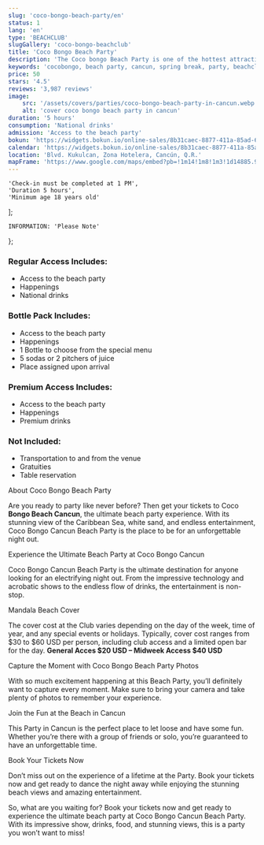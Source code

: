 ```yaml
---
slug: 'coco-bongo-beach-party/en'
status: 1
lang: 'en'
type: 'BEACHCLUB'
slugGallery: 'coco-bongo-beachclub'
title: 'Coco Bongo Beach Party'
description: 'The Coco bongo Beach Party is one of the hottest attractions of the Mexican Caribbean. The Favorite for Spring Break'
keywords: 'cocobongo, beach party, cancun, spring break, party, beachclub, party, beach cancun'
price: 50
stars: '4.5'
reviews: '3,987 reviews'
image:
    src: '/assets/covers/parties/coco-bongo-beach-party-in-cancun.webp'
    alt: 'cover coco bongo beach party in cancun'
duration: '5 hours'
consumption: 'National drinks'
admission: 'Access to the beach party'
bokun: 'https://widgets.bokun.io/online-sales/8b31caec-8877-411a-85ad-682828170619/experience/753803?partialView=1'
calendar: 'https://widgets.bokun.io/online-sales/8b31caec-8877-411a-85ad-682828170619/experience-calendar/753803'
location: 'Blvd. Kukulcan, Zona Hotelera, Cancún, Q.R.'
mapFrame: 'https://www.google.com/maps/embed?pb=!1m14!1m8!1m3!1d14885.988771580263!2d-86.747128!3d21.132603!3m2!1i1024!2i768!4f13.1!3m3!1m2!1s0x8f4c2bf1d63b6b99%3A0x6cc32e706b78b7bf!2sCoco%20Bongo!5e0!3m2!1ses!2smx!4v1704726266557!5m2!1ses!2smx'
---
```



    'Check-in must be completed at 1 PM',
    'Duration 5 hours',
    'Minimum age 18 years old'
];

    INFORMATION: 'Please Note'
};

<div class="flex flex-wrap text-justify">
    <div class="w-full md:w-1/2 md:pr-3">
        <h3 class="text-lg md:text-2xl font-bold text-orange-600 mt-10 mb-4">Regular Access Includes:</h3>
        <ul class="space-y-4 text-base md:text-lg">
            <li><i class="at-check-circle text-green-600"></i> Access to the beach party</li>
            <li><i class="at-check-circle text-green-600"></i> Happenings</li>
            <li><i class="at-check-circle text-green-600"></i> National drinks</li>
        </ul>
    </div>
    <div class="w-full md:w-1/2 md:pr-3">
        <h3 class="text-lg md:text-2xl font-bold text-orange-600 mt-10 mb-4">Bottle Pack Includes:</h3>
        <ul class="space-y-4 text-base md:text-lg">
            <li><i class="at-check-circle text-green-600"></i> Access to the beach party</li>
            <li><i class="at-check-circle text-green-600"></i> Happenings</li>
            <li><i class="at-check-circle text-green-600"></i> 1 Bottle to choose from the special menu</li>
            <li><i class="at-check-circle text-green-600"></i> 5 sodas or 2 pitchers of juice</li>
            <li><i class="at-check-circle text-green-600"></i> Place assigned upon arrival</li>
        </ul>
    </div>
    <div class="w-full md:w-1/2 md:pr-3">
        <h3 class="text-lg md:text-2xl font-bold text-orange-600 mt-10 mb-4">Premium Access Includes:</h3>
        <ul class="space-y-4 text-base md:text-lg">
            <li><i class="at-check-circle text-green-600"></i> Access to the beach party</li>
            <li><i class="at-check-circle text-green-600"></i> Happenings</li>
            <li><i class="at-check-circle text-green-600"></i> Premium drinks</li>
        </ul>
    </div>
    <div class="w-full md:w-1/2 md:pl-3">
        <h3 class="text-lg md:text-2xl font-bold text-orange-600 mt-10 mb-4"> Not Included:</h3>
        <ul class="space-y-4 text-base md:text-lg">
            <li><i class="at-xmark-circle text-red-600"></i> Transportation to and from the venue</li>
            <li><i class="at-xmark-circle text-red-600"></i> Gratuities</li>
            <li><i class="at-xmark-circle text-red-600"></i> Table reservation</li>
        </ul>
    </div>
</div>

<TagH2>About Coco Bongo Beach Party</TagH2>

<TagP>Are you ready to party like never before? Then get your tickets to Coco <strong>Bongo Beach Cancun</strong>, the ultimate beach party experience. With its stunning view of the Caribbean Sea, white sand, and endless entertainment, Coco Bongo Cancun Beach Party is the place to be for an unforgettable night out.</TagP>

<TagH3>Experience the Ultimate Beach Party at Coco Bongo Cancun</TagH3>

<TagP>Coco Bongo Cancun Beach Party is the ultimate destination for anyone looking for an electrifying night out. From the impressive technology and acrobatic shows to the endless flow of drinks, the entertainment is non-stop.</TagP>

<TagH3>Mandala Beach Cover</TagH3>

<TagP>The cover cost at the Club varies depending on the day of the week, time of year, and any special events or holidays. Typically, cover cost ranges from $30 to $60 USD per person, including club access and a limited open bar for the day. <strong>General Acces $20 USD – Midweek Access $40 USD</strong></TagP>

<TagH2>Capture the Moment with Coco Bongo Beach Party Photos</TagH2>

<TagP>With so much excitement happening at this Beach Party, you’ll definitely want to capture every moment. Make sure to bring your camera and take plenty of photos to remember your experience.</TagP>

<TagH3>Join the Fun at the Beach in Cancun</TagH3>

<TagP>This Party in Cancun is the perfect place to let loose and have some fun. Whether you’re there with a group of friends or solo, you’re guaranteed to have an unforgettable time.</TagP>

<TagH3>Book Your Tickets Now</TagH3>

<TagP>Don’t miss out on the experience of a lifetime at the Party. Book your tickets now and get ready to dance the night away while enjoying the stunning beach views and amazing entertainment. </TagP>

<TagP>So, what are you waiting for? Book your tickets now and get ready to experience the ultimate beach party at Coco Bongo Cancun Beach Party. With its impressive show, drinks, food, and stunning views, this is a party you won’t want to miss! </TagP>


<AdditionalInfo information={information} i18n={i18n} />
